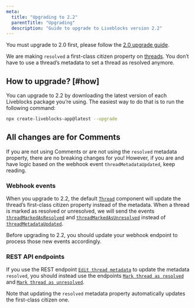 ```yaml
---
meta:
  title: "Upgrading to 2.2"
  parentTitle: "Upgrading"
  description: "Guide to upgrade to Liveblocks version 2.2"
---
```


<Banner title="Upgrade to 2.0 required">

You must upgrade to 2.0 first, please follow the
[2.0 upgrade guide](/docs/platform/upgrading/2.0).

</Banner>

We are making `resolved` a first-class citizen property on
[threads](/docs/products/comments/concepts#Threads). You don’t have to use a
thread’s metadata to set a thread as resolved anymore.

## How to upgrade? [#how]

You can upgrade to 2.2 by downloading the latest version of each Liveblocks
package you’re using. The easiest way to do that is to run the following
command:

```bash
npx create-liveblocks-app@latest --upgrade
```

## All changes are for Comments

If you are not using Comments or are not using the `resolved` metadata property,
there are no breaking changes for you! However, if you are and have logic based
on the webhook event `threadMetadataUpdated`, keep reading.

### Webhook events

When you upgrade to 2.2, the default
[`Thread`](/docs/api-reference/liveblocks-react-ui#Thread) component will update
the thread’s first-class citizen property instead of the metadata. When a thread
is marked as resolved or unresolved, we will send the events
[`threadMarkedAsResolved`](/docs/platform/webhooks#ThreadMarkedAsResolvedEvent)
and
[`threadMarkedAsUnresolved`](/docs/platform/webhooks#ThreadMarkedAsUnresolvedEvent)
instead of
[`threadMetadataUpdated`](/docs/platform/webhooks#ThreadMarkedAsUnresolvedEvent).

Before upgrading to 2.2, you should update your webhook endpoint to process
those new events accordingly.

### REST API endpoints

If you use the REST endpoint
[`Edit thread metadata`](/docs/api-reference/rest-api-endpoints#post-rooms-roomId-threads-threadId-metadata)
to update the metadata `resolved`, you should instead use the endpoints
[`Mark thread as resolved`](/docs/api-reference/rest-api-endpoints#post-rooms-roomId-threads-threadId-mark-as-resolved)
and
[`Mark thread as unresolved`](/docs/api-reference/rest-api-endpoints#post-rooms-roomId-threads-threadId-mark-as-unresolved).

Note that updating the `resolved` metadata property automatically updates the
first-class citizen one.
